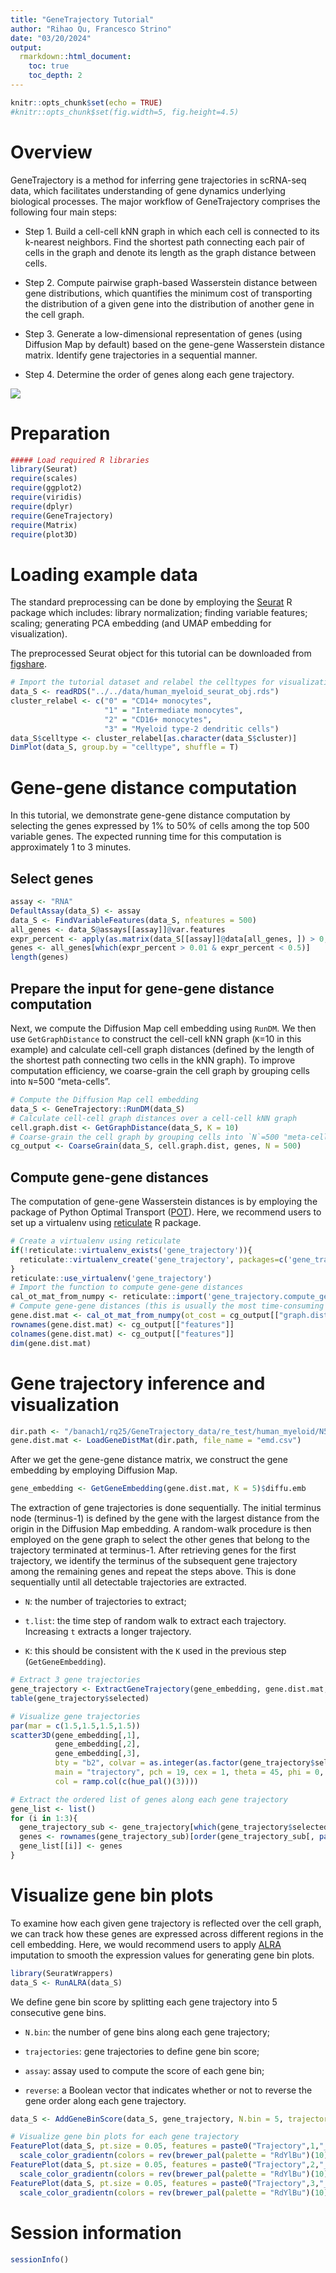 ```yaml
---
title: "GeneTrajectory Tutorial"
author: "Rihao Qu, Francesco Strino"
date: "03/20/2024"
output: 
  rmarkdown::html_document:
    toc: true
    toc_depth: 2
---
```

  
```r
knitr::opts_chunk$set(echo = TRUE)
#knitr::opts_chunk$set(fig.width=5, fig.height=4.5) 
```

# Overview

GeneTrajectory is a method for inferring gene trajectories in scRNA-seq data, which facilitates understanding of gene dynamics underlying biological processes. The major workflow of GeneTrajectory comprises the following four main steps:

* Step 1. Build a cell-cell kNN graph in which each cell is connected to its k-nearest neighbors. Find the shortest path connecting each pair of cells in the graph and denote its length as the graph distance between cells.

* Step 2. Compute pairwise graph-based Wasserstein distance between gene distributions, which quantifies the minimum cost of transporting the distribution of a given gene into the distribution of another gene in the cell graph.

* Step 3. Generate a low-dimensional representation of genes (using Diffusion Map by default) based on the gene-gene Wasserstein distance matrix. Identify gene trajectories in a sequential manner.

* Step 4. Determine the order of genes along each gene trajectory.

![](GT_workflow.png)

# Preparation
```r

##### Load required R libraries
library(Seurat)
require(scales)
require(ggplot2)
require(viridis)
require(dplyr)
require(GeneTrajectory)
require(Matrix)
require(plot3D)
```

# Loading example data
The standard preprocessing can be done by employing the [Seurat](https://satijalab.org/seurat/articles/pbmc3k_tutorial.html) R package which includes: library normalization; finding variable features; scaling; generating PCA embedding (and UMAP embedding for visualization).

The preprocessed Seurat object for this tutorial can be downloaded from [figshare](https://figshare.com/articles/dataset/Processed_Seurat_objects_for_GeneTrajectory_inference_Gene_Trajectory_Inference_for_Single-cell_Data_by_Optimal_Transport_Metrics_/25243225).

```r
# Import the tutorial dataset and relabel the celltypes for visualization
data_S <- readRDS("../../data/human_myeloid_seurat_obj.rds")
cluster_relabel <- c("0" = "CD14+ monocytes",
                     "1" = "Intermediate monocytes",
                     "2" = "CD16+ monocytes",
                     "3" = "Myeloid type-2 dendritic cells")
data_S$celltype <- cluster_relabel[as.character(data_S$cluster)]
DimPlot(data_S, group.by = "celltype", shuffle = T)
```

# Gene-gene distance computation
In this tutorial, we demonstrate gene-gene distance computation by selecting the genes expressed by 1% to 50% of cells among the top 500 variable genes. The expected running time for this computation is approximately 1 to 3 minutes. 

## Select genes
```r
assay <- "RNA"
DefaultAssay(data_S) <- assay
data_S <- FindVariableFeatures(data_S, nfeatures = 500)
all_genes <- data_S@assays[[assay]]@var.features
expr_percent <- apply(as.matrix(data_S[[assay]]@data[all_genes, ]) > 0, 1, sum)/ncol(data_S)
genes <- all_genes[which(expr_percent > 0.01 & expr_percent < 0.5)]
length(genes)
```

## Prepare the input for gene-gene distance computation
Next, we compute the Diffusion Map cell embedding using `RunDM`. We then use `GetGraphDistance` to construct the cell-cell kNN graph (`K`=10 in this example) and calculate cell-cell graph distances (defined by the length of the shortest path connecting two cells in the kNN graph). To improve computation efficiency, we coarse-grain the cell graph by grouping cells into `N`=500 "meta-cells".
```r
# Compute the Diffusion Map cell embedding
data_S <- GeneTrajectory::RunDM(data_S)
# Calculate cell-cell graph distances over a cell-cell kNN graph
cell.graph.dist <- GetGraphDistance(data_S, K = 10)
# Coarse-grain the cell graph by grouping cells into `N`=500 "meta-cells"
cg_output <- CoarseGrain(data_S, cell.graph.dist, genes, N = 500)
```


## Compute gene-gene distances
The computation of gene-gene Wasserstein distances is by employing the package of Python Optimal Transport ([POT](https://pythonot.github.io/)). Here, we recommend users to set up a virtualenv using [reticulate](https://cran.r-project.org/web/packages/reticulate/index.html) R package.
```r
# Create a virtualenv using reticulate
if(!reticulate::virtualenv_exists('gene_trajectory')){
  reticulate::virtualenv_create('gene_trajectory', packages=c('gene_trajectory'))
}
reticulate::use_virtualenv('gene_trajectory')
# Import the function to compute gene-gene distances
cal_ot_mat_from_numpy <- reticulate::import('gene_trajectory.compute_gene_distance_cmd')$cal_ot_mat_from_numpy
# Compute gene-gene distances (this is usually the most time-consuming step, which can take hours if the computation is done on thousands of genes over a large cell graph.)
gene.dist.mat <- cal_ot_mat_from_numpy(ot_cost = cg_output[["graph.dist"]], gene_expr = cg_output[["gene.expression"]], num_iter_max = 50000, show_progress_bar = TRUE)
rownames(gene.dist.mat) <- cg_output[["features"]]
colnames(gene.dist.mat) <- cg_output[["features"]]
dim(gene.dist.mat)
```

# Gene trajectory inference and visualization
```r
dir.path <- "/banach1/rq25/GeneTrajectory_data/re_test/human_myeloid/N500/"
gene.dist.mat <- LoadGeneDistMat(dir.path, file_name = "emd.csv")
```

After we get the gene-gene distance matrix, we construct the gene embedding by employing Diffusion Map.
```r
gene_embedding <- GetGeneEmbedding(gene.dist.mat, K = 5)$diffu.emb
```

The extraction of gene trajectories is done sequentially. The initial terminus node (terminus-1) is defined by the gene with the largest distance from the origin in the Diffusion Map embedding. A random-walk procedure is then employed on the gene graph to select the other genes that belong to the trajectory terminated at terminus-1. After retrieving genes for the first trajectory, we identify the terminus of the subsequent gene trajectory among the remaining genes and repeat the steps above. This is done sequentially until all detectable trajectories are extracted.

- `N`: the number of trajectories to extract;

- `t.list`: the time step of random walk to extract each trajectory. Increasing `t` extracts a longer trajectory.

- `K`: this should be consistent with the `K` used in the previous step (`GetGeneEmbedding`).

```r
# Extract 3 gene trajectories
gene_trajectory <- ExtractGeneTrajectory(gene_embedding, gene.dist.mat, N = 3, t.list = c(4,7,7), K = 5)
table(gene_trajectory$selected)

# Visualize gene trajectories
par(mar = c(1.5,1.5,1.5,1.5))
scatter3D(gene_embedding[,1],
          gene_embedding[,2],
          gene_embedding[,3],
          bty = "b2", colvar = as.integer(as.factor(gene_trajectory$selected))-1,
          main = "trajectory", pch = 19, cex = 1, theta = 45, phi = 0,
          col = ramp.col(c(hue_pal()(3))))

# Extract the ordered list of genes along each gene trajectory
gene_list <- list()
for (i in 1:3){
  gene_trajectory_sub <- gene_trajectory[which(gene_trajectory$selected == paste0("Trajectory-", i)),]
  genes <- rownames(gene_trajectory_sub)[order(gene_trajectory_sub[, paste0("Pseudoorder", i)])]
  gene_list[[i]] <- genes
}
```


# Visualize gene bin plots
To examine how each given gene trajectory is reflected over the cell graph, we can track how these genes are expressed across different regions in the cell embedding. Here, we would recommend users to apply [ALRA](https://github.com/KlugerLab/ALRA/blob/master/README.md) imputation to smooth the expression values for generating gene bin plots.
```r
library(SeuratWrappers)
data_S <- RunALRA(data_S)
```

We define gene bin score by splitting each gene trajectory into 5 consecutive gene bins. 

- `N.bin`: the number of gene bins along each gene trajectory;

- `trajectories`: gene trajectories to define gene bin score;

- `assay`: assay used to compute the score of each gene bin;

- `reverse`: a Boolean vector that indicates whether or not to reverse the gene order along each gene trajectory.

```r
data_S <- AddGeneBinScore(data_S, gene_trajectory, N.bin = 5, trajectories = 1:3, assay = "alra", reverse = c(F, F, T))

# Visualize gene bin plots for each gene trajectory
FeaturePlot(data_S, pt.size = 0.05, features = paste0("Trajectory",1,"_genes", 1:5), ncol = 5, order = T) &
  scale_color_gradientn(colors = rev(brewer_pal(palette = "RdYlBu")(10))) & NoLegend() & NoAxes() & theme(title = element_text(size = 10))
FeaturePlot(data_S, pt.size = 0.05, features = paste0("Trajectory",2,"_genes", 1:5), ncol = 5, order = T) &
  scale_color_gradientn(colors = rev(brewer_pal(palette = "RdYlBu")(10))) & NoLegend() & NoAxes() & theme(title = element_text(size = 10))
FeaturePlot(data_S, pt.size = 0.05, features = paste0("Trajectory",3,"_genes", 1:5), ncol = 5, order = T) &
  scale_color_gradientn(colors = rev(brewer_pal(palette = "RdYlBu")(10))) & NoLegend() & NoAxes() & theme(title = element_text(size = 10))
```

# Session information
```r
sessionInfo()
```